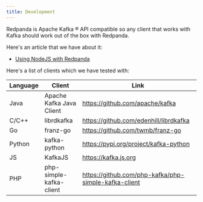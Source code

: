 ```yaml
---
title: Development
---
```


<head>
    <meta name="title" content="Development | Redpanda Docs"/>
    <meta name="description" content="Development index page."/>
</head>

Redpanda is Apache Kafka ® API compatible so any client that works with Kafka
should work out of the box with Redpanda. 

Here's an article that we have about it:

- [Using NodeJS with Redpanda](./guide-nodejs)

Here's a list of clients which we have tested with:

| Language | Client | Link |
| -------- | ------ | ---- |
| Java | Apache Kafka Java Client | https://github.com/apache/kafka |
| C/C++ | librdkafka | https://github.com/edenhill/librdkafka |
| Go | franz-go | https://github.com/twmb/franz-go |
| Python | kafka-python | https://pypi.org/project/kafka-python |
| JS | KafkaJS | https://kafka.js.org |
| PHP | php-simple-kafka-client | https://github.com/php-kafka/php-simple-kafka-client |